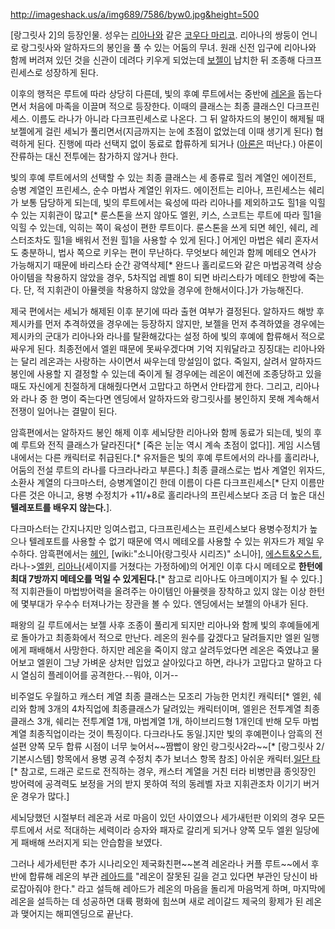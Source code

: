 http://imageshack.us/a/img689/7586/byw0.jpg&height=500

[랑그릿사 2]의 등장인물. 성우는 [[리아나(랑그릿사 2)|리아나]]와 같은 [[코우다 마리코]]. 리아나의 쌍둥이 언니로 랑그릿사와 알하자드의 봉인을 풀 수 있는 어둠의 무녀. 원래 신전 입구에 리아나와 함께 버려져 있던 것을 신관이 데려다 키우게 되었는데 [[보젤]]이 납치한 뒤 조종해 다크프린세스로 성장하게 된다. 

이후의 행적은 루트에 따라 상당히 다른데, 빛의 후예 루트에서는 중반에 [[레온(랑그릿사 2)|레온]]을 돕는다면서 처음에 마족을 이끌며 적으로 등장한다. 이때의 클래스는 최종 클래스인 다크프린세스. 이름도 라나가 아니라 다크프린세스로 나온다. 그 뒤 알하자드의 봉인이 해제될 때 보젤에게 걸린 세뇌가 풀리면서(지금까지는 눈에 초점이 없었는데 이때 생기게 된다) 협력하게 된다. 진행에 따라 선택지 없이 동료로 합류하게 되거나 ([[아론(랑그릿사 2)|아론]]은 떠난다.) 아론이 잔류하는 대신 전투에는 참가하지 않거나 한다.

빛의 후예 루트에서의 선택할 수 있는 최종 클래스는 세 종류로 힐러 계열인 에이전트, 승병 계열인 프린세스, 순수 마법사 계열인 위자드. 에이전트는 리아나, 프린세스는 쉐리가 보통 담당하게 되는데, 빛의 루트에서는 육성에 따라 리아나를 제외하고도 힐1을 익힐 수 있는 지휘관이 많고[* 룬스톤을 쓰지 않아도 엘윈, 키스, 스코트는 루트에 따라 힐1을 익힐 수 있는데, 익히는 쪽이 육성이 편한 루트이다. 룬스톤을 쓰게 되면 헤인, 쉐리, 레스터조차도 힐1을 배워서 전원 힐1을 사용할 수 있게 된다.] 어게인 마법은 쉐리 혼자서도 충분하니, 법사 쪽으로 키우는 편이 무난하다. 무엇보다 헤인과 함께 메테오 연사가 가능해지기 때문에 바리스타 순간 광역삭제[* 완드나 홀리로드와 같은 마법공격력 상승 아이템을 착용하지 않았을 경우, 5차직업 레벨 8이 되면 바리스타가 메테오 한방에 죽는다. 단, 적 지휘관이 아뮬렛을 착용하지 않았을 경우에 한해서이다.]가 가능해진다.

제국 편에서는 세뇌가 해제된 이후 분기에 따라 출현 여부가 결정된다. 알하자드 해방 후 제시카를 먼저 추격하였을 경우에는 등장하지 않지만, 보젤을 먼저 추격하였을 경우에는 제시카의 군대가 리아나와 라나를 탈환해갔다는 설정 하에 빛의 후예에 합류해서 적으로 싸우게 된다. 최종전에서 엘윈 때문에 못싸우겠다며 기억 지워달라고 징징대는 리아나와는 달리 레온과는 사랑하는 사이면서 싸우는데 망설임이 없다. 죽일지, 살려서 알하자드 봉인에 사용할 지 결정할 수 있는데 죽이게 될 경우에는 레온이 예전에 조종당하고 있을때도 자신에게 친절하게 대해줬다면서 고맙다고 하면서 안타깝게 한다. 그리고, 리아나와 라나 중 한 명이 죽는다면 엔딩에서 알하자드와 랑그릿사를 봉인하지 못해 계속해서 전쟁이 일어나는 결말이 된다.

암흑편에서는 알하자드 봉인 해제 이후 세뇌당한 리아나와 함께 동료가 되는데, 빛의 후예 루트와 전직 클래스가 달라진다[* [죽은 눈|눈 역시 계속 초점이 없다]]. 게임 시스템 내에서는 다른 캐릭터로 취급된다.[* 유저들은 빛의 후예 루트에서의 라나를 홀리라나, 어둠의 전설 루트의 라나를 다크라나라고 부른다.] 최종 클래스로는 법사 계열인 위자드, 소환사 계열의 다크마스터, 승병계열이긴 한데 이름이 다른 다크프린세스[* 단지 이름만 다른 것은 아니고, 용병 수정치가 +11/+8로 홀리라나의 프린세스보다 조금 더 높은 대신 '''텔레포트를 배우지 않는다.''']. 

다크마스터는 간지나지만 잉여스럽고, 다크프린세스는 프린세스보다 용병수정치가 높으나 텔레포트를 사용할 수 없기 때문에 역시 메테오를 사용할 수 있는 위자드가 제일 우수하다. 암흑편에서는 [[헤인]], [wiki:"소니아(랑그릿사 시리즈)" 소니아], [[에스트&오스트]], 라나->[[엘윈]], [[리아나]](세이지를 거쳤다는 가정하에)의 어게인 이후 다시 메테오로 '''한턴에 최대 7방까지 메테오를 먹일 수 있게된다.'''[* 참고로 리아나도 아크메이지가 될 수 있다.] 적 지휘관들이 마법방어력을 올려주는 아이템인 아뮬렛을 장착하고 있지 않는 이상 한턴에 몇부대가 우수수 터져나가는 장관을 볼 수 있다. 엔딩에서는 보젤의 아내가 된다.

패왕의 길 루트에서는 보젤 사후 조종이 풀리게 되지만 리아나와 함께 빛의 후예들에게로 돌아가고 최종화에서 적으로 만난다. 레온의 원수를 갚겠다고 달려들지만 엘윈 일행에게 패배해서 사망한다. 하지만 레온을 죽이지 않고 살려두었다면 레온은 죽였냐고 물어보고 엘윈이 그냥 가벼운 상처만 입었고 살아있다고 하면, 라나가 고맙다고 말하고 다시 열심히 플레이어를 공격한다.--뭐야, 이거--

비주얼도 우월하고 캐스터 계열 최종 클래스는 모조리 가능한 먼치킨 캐릭터[* 엘윈, 쉐리와 함께 3개의 4차직업에 최종클래스가 달려있는 캐릭터이며, 엘윈은 전투계열 최종 클래스 3개, 쉐리는 전투계열 1개, 마법계열 1개, 하이브리드형 1개인데 반해 모두 마법 계열 최종직업이라는 것이 특징이다. 다크라나도 동일.]지만 빛의 후예편이나 암흑의 전설편 양쪽 모두 합류 시점이 너무 늦어서~~짬빱이 왕인 랑그릿사2라~~[* [랑그릿사 2/기본시스템] 항목에서 용병 공격 수정치 추가 보너스 항목 참조] 아쉬운 캐릭터.[http://bbs2.ruliweb.daum.net/gaia/do/ruliweb/family/217/read?articleId=11734655&objCate1=&bbsId=G005&searchKey=daumname&itemGroupId=&itemId=64&sortKey=depth&searchValue=song%E3%80%82&platformId=&pageIndex=1 일단 타][* 참고로, 드래곤 로드로 전직하는 경우, 캐스터 계열을 거친 터라 비병만큼 종잇장인 방어력에 공격력도 보정을 거의 받지 못하여 적의 동레벨 자코 지휘관조차 이기기 버거운 경우가 많다.]

세뇌당했던 시절부터 레온과 서로 마음이 있던 사이였으나 세가새턴판 이외의 경우 모든 루트에서 서로 적대하는 세력이라 승자와 패자로 갈리게 되거나 양쪽 모두 엘윈 일당에게 패배해 쓰러지게 되는 안습함을 보였다.

그러나 세가세턴판 추가 시나리오인 제국화친편~~본격 레온라나 커플 루트~~에서 후반에 합류해 레온의 부관 [[레아드]]를 "레온이 잘못된 길을 걷고 있다면 부관인 당신이 바로잡아줘야 한다." 라고 설득해 레아드가 레온의 마음을 돌리게 마음먹게 하며, 마지막에 레온을 설득하는 데 성공하면 대륙 평화에 힘쓰며 새로 레이갈드 제국의 황제가 된 레온과 맺어지는 해피엔딩으로 끝난다.
